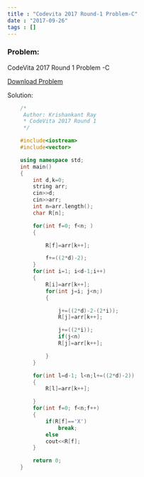 ```yaml
---
title : "Codevita 2017 Round-1 Problem-C"
date : "2017-09-26"
tags : []
---
```


### Problem: 
CodeVita 2017 Round 1 Problem -C

[Download Problem](http://s000.tinyupload.com/?file_id=52952119059621072275)

Solution: 

```cpp
    /*
     Author: Krishankant Ray
     * CodeVita 2017 Round 1
     */

    #include<iostream>
    #include<vector>

    using namespace std;
    int main()
    {
        int d,k=0;
        string arr;
        cin>>d;
        cin>>arr;
        int n=arr.length();
        char R[n];

        for(int f=0; f<n; )
        {

            R[f]=arr[k++];

            f+=((2*d)-2);
        }
        for(int i=1; i<d-1;i++)
        {
            R[i]=arr[k++];
            for(int j=i; j<n;)
            {

                j+=((2*d)-2-(2*i));
                R[j]=arr[k++];

                j+=((2*i));
                if(j<n)
                R[j]=arr[k++];

            }
        }

        for(int l=d-1; l<n;l+=((2*d)-2))
        {
            R[l]=arr[k++];

        }
        for(int f=0; f<n;f++)
        {
            if(R[f]=='X')
                break;
            else
            cout<<R[f];
        }

        return 0;
    }
```

